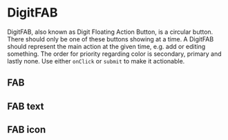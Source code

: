 
<Meta title="Buttons/DigitFAB" component={DigitFAB} />

# DigitFAB

DigitFAB, also known as Digit Floating Action Button, is a circular button. There should only be one of these buttons showing at a time. A DigitFAB should represent the main action at the given time, e.g. add or editing something. The order for priority regarding color is secondary, primary and lastly none. Use either `onClick` or `submit` to make it actionable.

## FAB

<Canvas>
    <Story name="Primary">
        <DigitFAB primary />
    </Story>
    <Story name="Secondary">
        <DigitFAB secondary />
    </Story>
    <Story name="Normal">
        <DigitFAB />
    </Story>
    <Story name="Disabled">
        <DigitFAB disabled />
    </Story>
</Canvas>

## FAB text

<Canvas>
    <Story name="Primary with text">
        <DigitFAB primary text="Text" />
    </Story>
    <Story name="Secondary with text">
        <DigitFAB secondary text="Text" />
    </Story>
    <Story name="Normal with text">
        <DigitFAB text="Text" />
    </Story>
    <Story name="Disabled with text">
        <DigitFAB disabled text="Text" />
    </Story>
</Canvas>

## FAB icon

<Canvas>
    <Story name="Primary with icon">
        <DigitFAB primary icon={AddIcon} />
    </Story>
    <Story name="Secondary with icon">
        <DigitFAB secondary icon={RemoveIcon} />
    </Story>
    <Story name="Normal with icon">
        <DigitFAB icon={CheckIcon} />
    </Story>
    <Story name="Disabled with icon">
        <DigitFAB disabled icon={FavoriteIcon} />
    </Story>
</Canvas>

<Props of={DigitFAB} />
